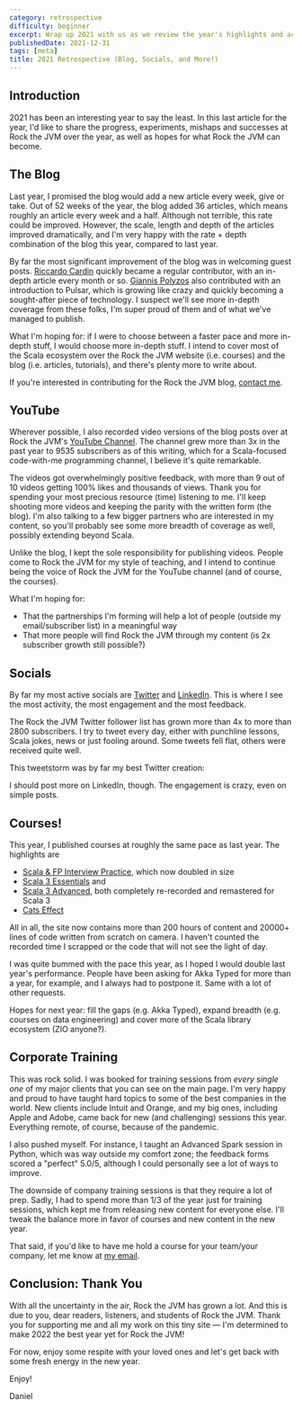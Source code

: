 ```yaml
---
category: retrospective
difficulty: beginner
excerpt: Wrap up 2021 with us as we review the year's highlights and achievements at Rock the JVM
publishedDate: 2021-12-31
tags: [meta]
title: 2021 Retrospective (Blog, Socials, and More!)
---
```



## Introduction

2021 has been an interesting year to say the least. In this last article for the year, I'd like to share the progress, experiments, mishaps and successes at Rock the JVM over the year, as well as hopes for what Rock the JVM can become.

## The Blog

Last year, I promised the blog would add a new article every week, give or take. Out of 52 weeks of the year, the blog added 36 articles, which means roughly an article every week and a half. Although not terrible, this rate could be improved. However, the scale, length and depth of the articles improved dramatically, and I'm very happy with the rate + depth combination of the blog this year, compared to last year.

By far the most significant improvement of the blog was in welcoming guest posts. [Riccardo Cardin](/authors/riccardo-cardin) quickly became a regular contributor, with an in-depth article every month or so. [Giannis Polyzos](https://github.com/polyzos) also contributed with an introduction to Pulsar, which is growing like crazy and quickly becoming a sought-after piece of technology. I suspect we'll see more in-depth coverage from these folks, I'm super proud of them and of what we've managed to publish.

What I'm hoping for: if I were to choose between a faster pace and more in-depth stuff, I would choose more in-depth stuff. I intend to cover most of the Scala ecosystem over the Rock the JVM website (i.e. courses) and the blog (i.e. articles, tutorials), and there's plenty more to write about.

If you're interested in contributing for the Rock the JVM blog, <a href={site.socials.email.url} target="_blank" rel="noreferrer">contact me</a>.

## YouTube

Wherever possible, I also recorded video versions of the blog posts over at Rock the JVM's <a href={site.socials.youtube.url} target="_blank" rel="noreferrer">YouTube Channel</a>. The channel grew more than 3x in the past year to 9535 subscribers as of this writing, which for a Scala-focused code-with-me programming channel, I believe it's quite remarkable.

The videos got overwhelmingly positive feedback, with more than 9 out of 10 videos getting 100% likes and thousands of views. Thank you for spending your most precious resource (time) listening to me. I'll keep shooting more videos and keeping the parity with the written form (the blog). I'm also talking to a few bigger partners who are interested in my content, so you'll probably see some more breadth of coverage as well, possibly extending beyond Scala.

Unlike the blog, I kept the sole responsibility for publishing videos. People come to Rock the JVM for my style of teaching, and I intend to continue being the voice of Rock the JVM for the YouTube channel (and of course, the courses).

What I'm hoping for:

- That the partnerships I'm forming will help a lot of people (outside my email/subscriber list) in a meaningful way
- That more people will find Rock the JVM through my content (is 2x subscriber growth still possible?)

## Socials

By far my most active socials are <a href={site.socials.twitter.url} target="_blank" rel="noreferrer">Twitter</a> and <a href={site.socials.linkedin.url} target="_blank" rel="noreferrer">LinkedIn</a>. This is where I see the most activity, the most engagement and the most feedback.

The Rock the JVM Twitter follower list has grown more than 4x to more than 2800 subscribers. I try to tweet every day, either with punchline lessons, Scala jokes, news or just fooling around. Some tweets fell flat, others were received quite well.

This tweetstorm was by far my best Twitter creation:

<Tweet id="https://x.com/rockthejvm/status/1379695298365300736" />
<script async src="https://platform.twitter.com/widgets.js"></script>

I should post more on LinkedIn, though. The engagement is crazy, even on simple posts.

## Courses!

This year, I published courses at roughly the same pace as last year. The highlights are

- [Scala & FP Interview Practice](/courses/scala-and-functional-programming-interview-practice), which now doubled in size
- [Scala 3 Essentials](/courses/scala-essentials) and
- [Scala 3 Advanced](/courses/advanced-scala), both completely re-recorded and remastered for Scala 3
- [Cats Effect](/courses/cats-effect)

All in all, the site now contains more than 200 hours of content and 20000+ lines of code written from scratch on camera. I haven't counted the recorded time I scrapped or the code that will not see the light of day.

I was quite bummed with the pace this year, as I hoped I would double last year's performance. People have been asking for Akka Typed for more than a year, for example, and I always had to postpone it. Same with a lot of other requests.

Hopes for next year: fill the gaps (e.g. Akka Typed), expand breadth (e.g. courses on data engineering) and cover more of the Scala library ecosystem (ZIO anyone?).

## Corporate Training

This was rock solid. I was booked for training sessions from _every single one_ of my major clients that you can see on the main page. I'm very happy and proud to have taught hard topics to some of the best companies in the world. New clients include Intuit and Orange, and my big ones, including Apple and Adobe, came back for new (and challenging) sessions this year. Everything remote, of course, because of the pandemic.

I also pushed myself. For instance, I taught an Advanced Spark session in Python, which was way outside my comfort zone; the feedback forms scored a "perfect" 5.0/5, although I could personally see a lot of ways to improve.

The downside of company training sessions is that they require a lot of prep. Sadly, I had to spend more than 1/3 of the year just for training sessions, which kept me from releasing new content for everyone else. I'll tweak the balance more in favor of courses and new content in the new year.

That said, if you'd like to have me hold a course for your team/your company, let me know at <a href={site.socials.email.url} target="_blank" rel="noreferrer">my email</a>.

## Conclusion: Thank You

With all the uncertainty in the air, Rock the JVM has grown a lot. And this is due to you, dear readers, listeners, and students of Rock the JVM. Thank you for supporting me and all my work on this tiny site &mdash; I'm determined to make 2022 the best year yet for Rock the JVM!

For now, enjoy some respite with your loved ones and let's get back with some fresh energy in the new year.

Enjoy!

Daniel
